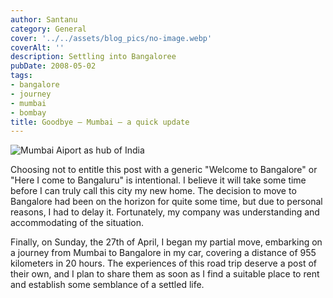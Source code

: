 ```yaml
---
author: Santanu
category: General
cover: '../../assets/blog_pics/no-image.webp'
coverAlt: ''
description: Settling into Bangaloree
pubDate: 2008-05-02
tags:
- bangalore
- journey
- mumbai
- bombay
title: Goodbye – Mumbai – a quick update
---
```



<Image src={pic1} alt="Mumbai Aiport as hub of India"/>

Choosing not to entitle this post with a generic "Welcome to Bangalore" or "Here I come to Bangaluru" is intentional. I believe it will take some time before I can truly call this city my new home. The decision to move to Bangalore had been on the horizon for quite some time, but due to personal reasons, I had to delay it. Fortunately, my company was understanding and accommodating of the situation.

Finally, on Sunday, the 27th of April, I began my partial move, embarking on a journey from Mumbai to Bangalore in my car, covering a distance of 955 kilometers in 20 hours. The experiences of this road trip deserve a post of their own, and I plan to share them as soon as I find a suitable place to rent and establish some semblance of a settled life.